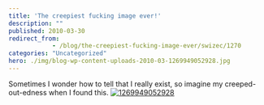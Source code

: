```yaml
---
title: 'The creepiest fucking image ever!'
description: ""
published: 2010-03-30
redirect_from: 
            - /blog/the-creepiest-fucking-image-ever/swizec/1270
categories: "Uncategorized"
hero: ./img/blog-wp-content-uploads-2010-03-1269949052928.jpg
---
```

Sometimes I wonder how to tell that I really exist, so imagine my creeped-out-edness when I found this. [![](http://swizec.com/blog/wp-content/uploads/2010/03/1269949052928.jpg "1269949052928")](./img/blog-wp-content-uploads-2010-03-1269949052928.jpg)
